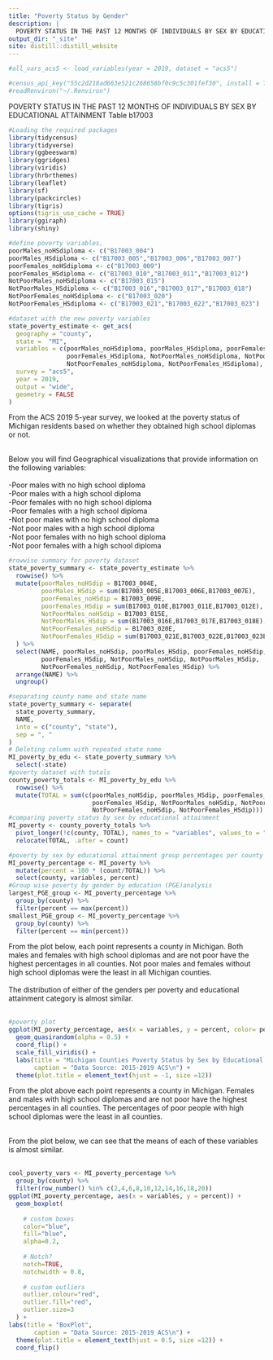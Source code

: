 ```yaml
---
title: "Poverty Status by Gender"
description: |
  POVERTY STATUS IN THE PAST 12 MONTHS OF INDIVIDUALS BY SEX BY EDUCATIONAL ATTAINMENT <br /> Table: B17003 - Variables used: 4-23.
output_dir: "_site"
site: distill::distill_website
---
```


```r
#all_vars_acs5 <- load_variables(year = 2019, dataset = "acs5")
```



```r
#census_api_key("55c2d218ad663e521c268658bf0c9c5c301fef30", install = TRUE, overwrite = TRUE)
#readRenviron("~/.Renviron") 
```

POVERTY STATUS IN THE PAST 12 MONTHS OF INDIVIDUALS BY SEX BY EDUCATIONAL ATTAINMENT
Table b17003



```r
#Loading the required packages
library(tidycensus)
library(tidyverse)
library(ggbeeswarm)
library(ggridges)
library(viridis)
library(hrbrthemes)
library(leaflet)
library(sf)
library(packcircles)
library(tigris)
options(tigris_use_cache = TRUE)
library(ggiraph)
library(shiny)
```




```r
#define poverty variables,
poorMales_noHSdiploma <- c("B17003_004")
poorMales_HSdiploma <- c("B17003_005","B17003_006","B17003_007")
poorFemales_noHSdiploma <- c("B17003_009")
poorFemales_HSdiploma <- c("B17003_010","B17003_011","B17003_012")
NotPoorMales_noHSdiploma <- c("B17003_015")
NotPoorMales_HSdiploma <- c("B17003_016","B17003_017","B17003_018")
NotPoorFemales_noHSdiploma <- c("B17003_020")
NotPoorFemales_HSdiploma <- c("B17003_021","B17003_022","B17003_023")
```


```r
#dataset with the new poverty variables
state_poverty_estimate <- get_acs(
  geography = "county",
  state =  "MI",
  variables = c(poorMales_noHSdiploma, poorMales_HSdiploma, poorFemales_noHSdiploma,
                poorFemales_HSdiploma, NotPoorMales_noHSdiploma, NotPoorMales_HSdiploma,
                NotPoorFemales_noHSdiploma, NotPoorFemales_HSdiploma),
  survey = "acs5",
  year = 2019,
  output = "wide",
  geometry = FALSE
)
```


From the ACS 2019 5-year survey, we looked at the poverty status of Michigan residents based on whether they obtained high school diplomas or not. <br /> <br /> 

Below you will find Geographical visualizations that provide information on the following variables: <br /> <br />
-Poor males with no high school diploma <br /> 
-Poor males with a high school diploma <br />
-Poor females with no high school diploma <br />
-Poor females with a high school diploma <br />
-Not poor males with no high school diploma <br />
-Not poor males with a high school diploma <br />
-Not poor females with no high school diploma <br />
-Not poor females with a high school diploma <br />


```r
#rowwise summary for poverty dataset
state_poverty_summary <- state_poverty_estimate %>%
  rowwise() %>%
  mutate(poorMales_noHSdip = B17003_004E,
         poorMales_HSdip = sum(B17003_005E,B17003_006E,B17003_007E),
         poorFemales_noHSdip = B17003_009E,
         poorFemales_HSdip = sum(B17003_010E,B17003_011E,B17003_012E),
         NotPoorMales_noHSdip = B17003_015E,
         NotPoorMales_HSdip = sum(B17003_016E,B17003_017E,B17003_018E),
         NotPoorFemales_noHSdip = B17003_020E,
         NotPoorFemales_HSdip = sum(B17003_021E,B17003_022E,B17003_023E)
  ) %>%
  select(NAME, poorMales_noHSdip, poorMales_HSdip, poorFemales_noHSdip,
         poorFemales_HSdip, NotPoorMales_noHSdip, NotPoorMales_HSdip,
         NotPoorFemales_noHSdip, NotPoorFemales_HSdip) %>%
  arrange(NAME) %>%
  ungroup()
```


```r
#separating county name and state name
state_poverty_summary <- separate(
  state_poverty_summary,
  NAME,
  into = c("county", "state"),
  sep = ", "
)
# Deleting column with repeated state name
MI_poverty_by_edu <- state_poverty_summary %>% 
  select(-state)
#poverty dataset with totals
county_poverty_totals <- MI_poverty_by_edu %>%
  rowwise() %>%
  mutate(TOTAL = sum(c(poorMales_noHSdip, poorMales_HSdip, poorFemales_noHSdip,
                       poorFemales_HSdip, NotPoorMales_noHSdip, NotPoorMales_HSdip,
                       NotPoorFemales_noHSdip, NotPoorFemales_HSdip)))
#comparing poverty status by sex by educational attainment
MI_poverty <- county_poverty_totals %>%
  pivot_longer(!c(county, TOTAL), names_to = "variables", values_to = "count") %>%
  relocate(TOTAL, .after = count)
```



```r
#poverty by sex by educational attainment group percentages per county
MI_poverty_percentage <- MI_poverty %>%
  mutate(percent = 100 * (count/TOTAL)) %>%
  select(county, variables, percent)
#Group wise poverty by gender by education (PGE)analysis
largest_PGE_group <- MI_poverty_percentage %>%
  group_by(county) %>%
  filter(percent == max(percent))
smallest_PGE_group <- MI_poverty_percentage %>%
  group_by(county) %>%
  filter(percent == min(percent))
```



From the plot below, each point represents a county in Michigan. Both males and females with high school diplomas and are not poor have the highest percentages in all counties. Not poor males and females without high school diplomas were the least in all Michigan counties. <br /> <br />
The distribution of either of the genders per poverty and educational attainment category is almost similar. <br /> <br />

```r
#poverty plot
ggplot(MI_poverty_percentage, aes(x = variables, y = percent, color= percent)) +
  geom_quasirandom(alpha = 0.5) +
  coord_flip() +
  scale_fill_viridis() +
  labs(title = "Michigan Counties Poverty Status by Sex by Educational Attainment",
       caption = "Data Source: 2015-2019 ACS\n") +
  theme(plot.title = element_text(hjust = -1, size =12))
```

From the plot above each point represents a county in Michigan. Females and males with high school diplomas and are not poor have the highest percentages in all counties. The percentages of poor people with high school diplomas were the least in all counties. <br /> <br />


From the plot below, we can see that the means of each of these variables is almost similar. <br /> <br />

```r
cool_poverty_vars <- MI_poverty_percentage %>%
  group_by(county) %>%
  filter(row_number() %in% c(2,4,6,8,10,12,14,16,18,20))
ggplot(MI_poverty_percentage, aes(x = variables, y = percent)) +
  geom_boxplot(
    
    # custom boxes
    color="blue",
    fill="blue",
    alpha=0.2,
    
    # Notch?
    notch=TRUE,
    notchwidth = 0.8,
    
    # custom outliers
    outlier.colour="red",
    outlier.fill="red",
    outlier.size=3
  ) +
labs(title = "BoxPlot",
       caption = "Data Source: 2015-2019 ACS\n") +
  theme(plot.title = element_text(hjust = 0.5, size =12)) +
  coord_flip()
```